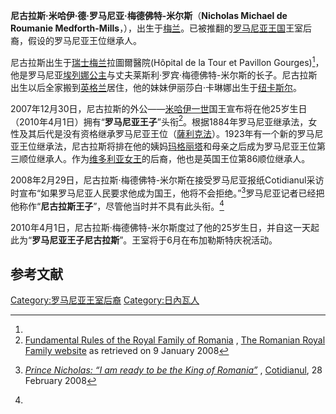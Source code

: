 {{Infobox royalty
| name            = 罗马尼亚尼古拉斯王子
| spouse          = 艾莉娜·瑪麗亞·賓德爾
| image           = Nicholas Medforth-Mills (cropped).jpg
| full name       = 尼古拉斯·米哈伊
| house           =罗马尼亚王室 
| father          = 罗宾·梅德佛特-米尔斯
| mother          = [[埃列娜公主_(罗马尼亚)|埃列娜公主]]
| birth_date   ={{Birth date and age|1985|04|01|df=yes}}
| birth_place  =[[瑞士|瑞士]][[梅兰|梅兰]]拉圖爾醫院梅蘭醫療中心<ref name="#1">{{Cite web |url=http://nicolaealromaniei.ro/en/biografie/ |title=存档副本 |accessdate=2019-12-13 |archive-date=2019-10-30 |archive-url=https://web.archive.org/web/20191030010840/http://nicolaealromaniei.ro/en/biografie/ |dead-url=no }}</ref>
| religion        =[[罗马尼亚正教会|罗马尼亚正教会]]
}}
'''尼古拉斯·米哈伊·德·罗马尼亚·梅德佛特-米尔斯'''（'''Nicholas Michael de Roumanie Medforth-Mills'''，{{bd|1985年|4月1日}}），出生于[[梅兰|梅兰]]。已被推翻的[[罗马尼亚王国|罗马尼亚王国]]王室后裔，假设的罗马尼亚王位继承人。

尼古拉斯出生于[[瑞士|瑞士]][[梅兰|梅兰]]拉圖爾醫院(Hôpital de la Tour et Pavillon Gourges)<ref name="#1"/>，他是罗马尼亚[[埃列娜公主_(罗马尼亚)|埃列娜公主]]与丈夫莱斯利·罗宾·梅德佛特-米尔斯的长子。尼古拉斯出生以后全家搬到[[英格兰|英格兰]]居住，他的妹妹伊丽莎白·卡琳娜出生于[[纽卡斯尔|纽卡斯尔]]。

2007年12月30日，尼古拉斯的外公——[[米哈伊一世|米哈伊一世]]国王宣布将在他25岁生日（2010年4月1日）拥有“'''罗马尼亚王子'''”头衔<ref name="Rules">[http://www.familiaregala.ro/upload/p0002_FundamentalRules.pdf Fundamental Rules of the Royal Family of Romania] {{webarchive|url=https://web.archive.org/web/20130921060913/http://www.familiaregala.ro/upload/p0002_FundamentalRules.pdf |date=2013-09-21 }}, [http://www.familiaregala.ro/ The Romanian Royal Family website] {{Wayback|url=http://www.familiaregala.ro/ |date=20080227200035 }} as retrieved on  9 January 2008</ref>。根据1884年罗马尼亚继承法，女性及其后代是没有资格继承罗马尼亚王位（[[薩利克法|薩利克法]]）。1923年有一个新的罗马尼亚王位继承法，尼古拉斯将排在他的姨妈[[瑪格麗塔公主_(羅馬尼亞)|玛格丽塔]]和母亲之后成为罗马尼亚王位第三顺位继承人。作为[[维多利亚女王|维多利亚女王]]的后裔，他也是英国王位第86顺位继承人。

2008年2月29日，尼古拉斯·梅德佛特-米尔斯在接受罗马尼亚报纸Cotidianul采访时宣布“如果罗马尼亚人民要求他成为国王，他将不会拒绝。”<ref name="Cotidianul">{{Ro icon}} [http://old.cotidianul.ro/printul_nicolae_sint_pregatit_sa_fiu_regele_romaniei-40320.html ''Prince Nicholas: “I am ready to be the King of Romania”''] {{webarchive|url=https://web.archive.org/web/20100523141713/http://old.cotidianul.ro/printul_nicolae_sint_pregatit_sa_fiu_regele_romaniei-40320.html |date=2010-05-23 }}, [[Cotidianul|Cotidianul]],  28 February 2008</ref>罗马尼亚记者已经把他称作“'''尼古拉斯王子'''”，尽管他当时并不具有此头衔。<ref name="Cotidianul"/>

2010年4月1日，尼古拉斯·梅德佛特-米尔斯度过了他的25岁生日，并自这一天起此为“'''罗马尼亚王子尼古拉斯'''”。王室将于6月在布加勒斯特庆祝活动。

==参考文献==
{{Reflist|2}}

[[Category:罗马尼亚王室后裔|Category:罗马尼亚王室后裔]]
[[Category:日內瓦人|Category:日內瓦人]]
